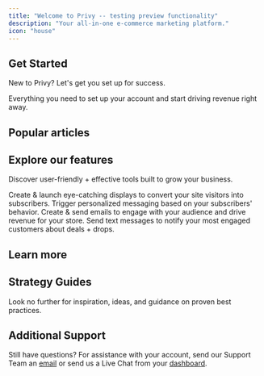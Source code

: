 ```yaml
---
title: "Welcome to Privy -- testing preview functionality"
description: "Your all-in-one e-commerce marketing platform."
icon: "house"
---
```


## Get Started

New to Privy? Let's get you set up for success.

<Card title="Quickstart" icon="rocket" horizontal={true} href="/docs/learn/quickstart">
  Everything you need to set up your account and start driving revenue right away.
</Card>

## Popular articles

<CardGroup cols={3}>
  <Card title="Billing, Payments, and Refunds" horizontal={true} href="/docs/learn/account-settings-and-billing/account-settings/billing-payments-and-refunds" />

  <Card title="Display Targeting + Settings" href="/docs/learn/displays/settings-overview" />

  <Card title="Tips to Improve Deliverability" href="/docs/learn/deliverability/how-to-improve-deliverability" />

  <Card title="Coupon Codes" href="/docs/learn/content/coupon-codes" />

  <Card title="Email Authentication" href="/docs/learn/deliverability/understanding-email-authentication" />

  <Card title="Segments 101" href="/docs/guides/segmentation/segments-101" />
</CardGroup>

## Explore our features

Discover user-friendly + effective tools built to grow your business.

<CardGroup cols={2}>
  <Card title="Grow your list" href="/docs/learn/displays/displays-overview" img="/images/home/grow-list-graphic.png">
    Create & launch eye-catching displays to convert your site visitors into subscribers.
  </Card>

  <Card title="Automate your email strategy" href="/docs/learn/automations/automations-overview" img="/images/home/automation-graphic.png">
    Trigger personalized messaging based on your subscribers' behavior.
  </Card>

  <Card title="Send personalized emails" href="/docs/learn/email-campaigns/overview" img="/images/home/email-campaign-graphic.png">
    Create & send emails to engage with your audience and drive revenue for your store.
  </Card>

  <Card title="Drive revenue with SMS" href="/docs/learn/sms-campaigns/send-a-text-campaign" img="/images/home/sms-graphic.png">
    Send text messages to notify your most engaged customers about deals + drops.
  </Card>
</CardGroup>

## <Icon icon="circle-question" /> Learn more

<CardGroup cols={3}>
  <Card title="Content" horizontal={true} href="/docs/learn/content/overview" />

  <Card title="Contacts" href="/docs/learn/contact-management/overview" />

  <Card title="Deliverability" href="/docs/learn/deliverability/overview" />

  <Card title="Compliance" href="/docs/learn/compliance/overview" />

  <Card title="Integrations" href="/docs/learn/integrations/overview-integrations" />

  <Card title="Account + Billing" href="/docs/learn/account-settings-and-billing/overview" />
</CardGroup>

## <Icon icon="sparkles" /> Strategy Guides

Look no further for inspiration, ideas, and guidance on proven best practices.

<CardGroup cols={3}>
  <Card title="List Growth" horizontal={true} href="/docs/guides/list-growth/overview" />

  <Card title="Automations" horizontal={true} href="/docs/guides/automations/overview" />

  <Card title="Campaigns" horizontal={true} href="/docs/guides/campaigns/overview" />
</CardGroup>

<CardGroup cols={2}>
  <Card title="Segmentation" horizontal={true} href="/docs/guides/segmentation/overview" />

  <Card title="Deliverability" horizontal={true} href="/docs/guides/deliverability/overview" />
</CardGroup>

## <Icon icon="user-headset" /> Additional Support

Still have questions? For assistance with your account, send our Support Team an [email](mailto:support@privy.com) or send us a Live Chat from your [dashboard](https://dashboard.privy.com/).